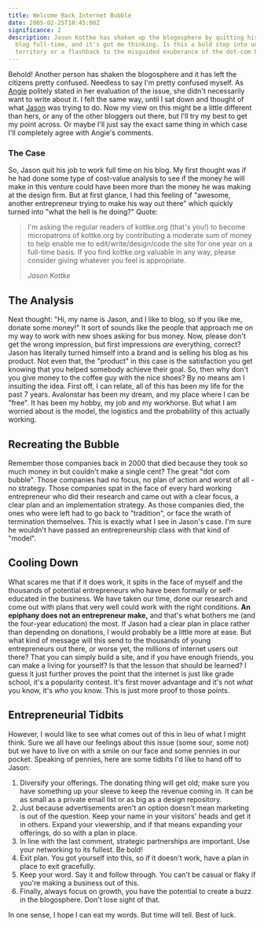 ```yaml
---
title: Welcome Back Internet Bubble
date: 2005-02-25T10:45:00Z
significance: 2
description: Jason Kottke has shaken up the blogosphere by quitting his job to
  blog full-time, and it's got me thinking. Is this a bold step into uncharted
  territory or a flashback to the misguided exuberance of the dot-com bubble?
---
```


Behold! Another person has shaken the blogosphere and it has left the citizens pretty confused. Needless to say I'm pretty confused myself. As [Angie][1] politely stated in her evaluation of the issue, she didn't necessarily want to write about it. I felt the same way, until I sat down and thought of what [Jason][2] was trying to do. Now my view on this might be a little different than hers, or any of the other bloggers out there, but I'll try my best to get my point across. Or maybe I'll just say the exact same thing in which case I'll completely agree with Angie's comments.

### The Case

So, Jason quit his job to work full time on his blog. My first thought was if he had done some type of cost-value analysis to see if the money he will make in this venture could have been more than the money he was making at the design firm. But at first glance, I had this feeling of "awesome, another entrepreneur trying to make his way out there" which quickly turned into "what the hell is he doing?" Quote:

> I'm asking the regular readers of kottke.org (that's you!) to become micropatrons of kottke.org by contributing a moderate sum of money to help enable me to edit/write/design/code the site for one year on a full-time basis. If you find kottke.org valuable in any way, please consider giving whatever you feel is appropriate.
>
><cite>Jason Kottke</cite>

## The Analysis

Next thought: "Hi, my name is Jason, and I like to blog, so if you like me, donate some money!" It sort of sounds like the people that approach me on my way to work with new shoes asking for bus money. Now, please don't get the wrong impression, but first impressions *are* everything, correct? Jason has literally turned himself into a brand and is selling his blog as his product. Not even that, the "product" in this case is the satisfaction you get knowing that you helped somebody achieve their goal. So, then why don't you give money to the coffee guy with the nice shoes? By no means am I insulting the idea. First off, I can relate, all of this has been my life for the past 7 years. Avalonstar has been my dream, and my place where I can be "free". It has been my hobby, my job and my workhorse. But what I am worried about is the model, the logistics and the probability of this actually working.

## Recreating the Bubble

Remember those companies back in 2000 that died because they took so much money in but couldn't make a single cent? The great "dot com bubble". Those companies had no focus, no plan of action and worst of all - no strategy. Those companies spat in the face of every hard working entrepreneur who did their research and came out with a clear focus, a clear plan and an implementation strategy. As those companies died, the ones who were left had to go back to "tradition", or face the wrath of termination themselves. This is exactly what I see in Jason's case. I'm sure he wouldn't have passed an entrepreneurship class with that kind of "model".

## Cooling Down

What scares me that if it does work, it spits in the face of myself and the thousands of potential entrepreneurs who have been formally or self-educated in the business. We have taken our time, done our research and come out with plans that very well could work with the right conditions. **An epiphany does not an entrepreneur make,** and that's what bothers me (and the four-year education) the most. If Jason had a clear plan in place rather than depending on donations, I would probably be a little more at ease. But what kind of message will this send to the thousands of young entrepreneurs out there, or worse yet, the millions of internet users out there? That you can simply build a site, and if you have enough friends, you can make a living for yourself? Is that the lesson that should be learned? I guess it just further proves the point that the internet is just like grade school, it's a popularity contest. It's first mover advantage and it's not *what* you know, it's *who* you know. This is just more proof to those points.

## Entrepreneurial Tidbits

However, I would like to see what comes out of this in lieu of what I might think. Sure we all have our feelings about this issue (some sour, some not) but we have to live on with a smile on our face and some pennies in our pocket. Speaking of pennies, here are some tidbits I'd like to hand off to Jason:
1.  Diversify your offerings. The donating thing will get old; make sure you have something up your sleeve to keep the revenue coming in. It can be as small as a private email list or as big as a design repository.
2.  Just because advertisements aren't an option doesn't mean marketing is out of the question. Keep your name in your visitors' heads and get it in others. Expand your viewership, and if that means expanding your offerings, do so with a plan in place.
3.  In line with the last comment, strategic partnerships are important. Use your networking to its fullest. Be bold!
4.  Exit plan. You got yourself into this, so if it doesn't work, have a plan in place to exit gracefully.
5.  Keep your word. Say it and follow through. You can't be casual or flaky if you're making a business out of this.
6.  Finally, always focus on growth, you have the potential to create a buzz in the blogosphere. Don't lose sight of that.

In one sense, I hope I can eat my words. But time will tell. Best of luck.

[1]: http://www.angiemckaig.com/archives/2005/02/23/on_making_money_online/index.html
[2]: http://www.kottke.org/05/02/kottke-micropatron
